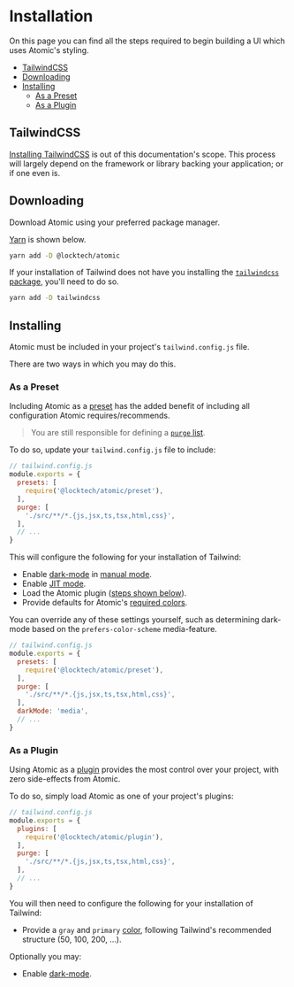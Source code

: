 
<Meta title="Documentation/Installation" />

# Installation

On this page you can find all the steps required to begin building a UI which uses Atomic's styling.

* [TailwindCSS](#tailwindcss)
* [Downloading](#downloading)
* [Installing](#installing)
  * [As a Preset](#as-a-preset)
  * [As a Plugin](#as-a-plugin)

## TailwindCSS

[Installing TailwindCSS](https://tailwindcss.com/docs/installation) is out of this documentation's scope. This process will largely depend on the framework or library backing your application; or if one even is.

## Downloading

Download Atomic using your preferred package manager.

[Yarn](https://yarnpkg.com/) is shown below.

```bash
yarn add -D @locktech/atomic
```

If your installation of Tailwind does not have you installing the [`tailwindcss` package](), you'll need to do so.

```bash
yarn add -D tailwindcss
```

## Installing

Atomic must be included in your project's `tailwind.config.js` file.

There are two ways in which you may do this.

### As a Preset

Including Atomic as a [preset](https://tailwindcss.com/docs/presets) has the added benefit of including all configuration Atomic requires/recommends.

> You are still responsible for defining a [`purge` list](https://tailwindcss.com/docs/optimizing-for-production#removing-unused-css).

To do so, update your `tailwind.config.js` file to include:

```javascript
// tailwind.config.js
module.exports = {
  presets: [
    require('@locktech/atomic/preset'),
  ],
  purge: [
    './src/**/*.{js,jsx,ts,tsx,html,css}',
  ],
  // ...
}
```

This will configure the following for your installation of Tailwind:

* Enable [dark-mode](https://tailwindcss.com/docs/dark-mode) in [manual mode](https://tailwindcss.com/docs/dark-mode#toggling-dark-mode-manually).
* Enable [JIT mode](https://tailwindcss.com/docs/just-in-time-mode).
* Load the Atomic plugin ([steps shown below](#as-a-plugin)).
* Provide defaults for Atomic's [required colors](?path=/docs/documentation-cookbook--page#color).

You can override any of these settings yourself, such as determining dark-mode based on the `prefers-color-scheme` media-feature.

```javascript
// tailwind.config.js
module.exports = {
  presets: [
    require('@locktech/atomic/preset'),
  ],
  purge: [
    './src/**/*.{js,jsx,ts,tsx,html,css}',
  ],
  darkMode: 'media',
  // ...
}
```

### As a Plugin

Using Atomic as a [plugin](https://tailwindcss.com/docs/plugins) provides the most control over your project, with zero side-effects from Atomic.

To do so, simply load Atomic as one of your project's plugins:

```javascript
// tailwind.config.js
module.exports = {
  plugins: [
    require('@locktech/atomic/plugin'),
  ],
  purge: [
    './src/**/*.{js,jsx,ts,tsx,html,css}',
  ],
  // ...
}
```

You will then need to configure the following for your installation of Tailwind:

* Provide a `gray` and `primary` [color](https://tailwindcss.com/docs/customizing-colors#custom-colors), following Tailwind's recommended structure (50, 100, 200, ...).

Optionally you may:

* Enable [dark-mode](https://tailwindcss.com/docs/dark-mode).